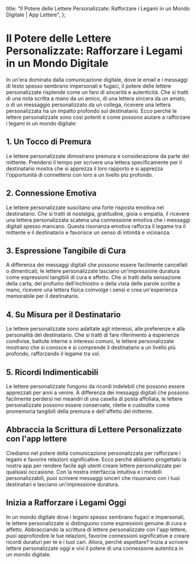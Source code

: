 
  title: "Il Potere delle Lettere Personalizzate: Rafforzare i Legami in un Mondo Digitale | App Lettere",
};

# Il Potere delle Lettere Personalizzate: Rafforzare i Legami in un Mondo Digitale

<MdxImage src="/blog/power-personalized-letters.jpg" alt="Il Potere delle Lettere Personalizzate: Rafforzare i Legami in un Mondo Digitale" width={800} height={700} />

In un'era dominata dalla comunicazione digitale, dove le email e i messaggi di testo spesso sembrano impersonali e fugaci, il potere delle lettere personalizzate risplende come un faro di sincerità e autenticità. Che si tratti di una nota scritta a mano da un amico, di una lettera sincera da un amato, o di un messaggio personalizzato da un collega, ricevere una lettera personalizzata ha un impatto profondo sul destinatario. Ecco perché le lettere personalizzate sono così potenti e come possono aiutare a rafforzare i legami in un mondo digitale:

## 1. Un Tocco di Premura

Le lettere personalizzate dimostrano premura e considerazione da parte del mittente. Prendersi il tempo per scrivere una lettera specificamente per il destinatario mostra che si apprezza il loro rapporto e si apprezza l'opportunità di connettersi con loro a un livello più profondo.

## 2. Connessione Emotiva

Le lettere personalizzate suscitano una forte risposta emotiva nel destinatario. Che si tratti di nostalgia, gratitudine, gioia o empatia, il ricevere una lettera personalizzata scatena una connessione emotiva che i messaggi digitali spesso mancano. Questa risonanza emotiva rafforza il legame tra il mittente e il destinatario e favorisce un senso di intimità e vicinanza.

## 3. Espressione Tangibile di Cura

A differenza dei messaggi digitali che possono essere facilmente cancellati o dimenticati, le lettere personalizzate lasciano un'impressione duratura come espressioni tangibili di cura e affetto. Che si tratti della sensazione della carta, del profumo dell'inchiostro o della vista delle parole scritte a mano, ricevere una lettera fisica coinvolge i sensi e crea un'esperienza memorabile per il destinatario.

## 4. Su Misura per il Destinatario

Le lettere personalizzate sono adattate agli interessi, alle preferenze e alla personalità del destinatario. Che si tratti di fare riferimento a esperienze condivise, battute interne o interessi comuni, le lettere personalizzate mostrano che si conosce e si comprende il destinatario a un livello più profondo, rafforzando il legame tra voi.

## 5. Ricordi Indimenticabili

Le lettere personalizzate fungono da ricordi indelebili che possono essere apprezzati per anni a venire. A differenza dei messaggi digitali che possono facilmente perdersi nei meandri di una casella di posta affollata, le lettere personalizzate possono essere conservate, rilette e custodite come promemoria tangibili della premura e dell'affetto del mittente.

## Abbraccia la Scrittura di Lettere Personalizzate con l'app lettere

Crediamo nel potere della comunicazione personalizzata per rafforzare i legami e favorire relazioni significative. Ecco perché abbiamo progettato la nostra app per rendere facile agli utenti creare lettere personalizzate per qualsiasi occasione. Con la nostra interfaccia intuitiva e i modelli personalizzabili, puoi scrivere messaggi sinceri che risuonano con i tuoi destinatari e lasciano un'impressione duratura.

## Inizia a Rafforzare i Legami Oggi

In un mondo digitale dove i legami spesso sembrano fugaci e impersonali, le lettere personalizzate si distinguono come espressioni genuine di cura e affetto. Abbracciando la scrittura di lettere personalizzate con l'app lettere, puoi approfondire le tue relazioni, favorire connessioni significative e creare ricordi duraturi per te e i tuoi cari. Allora, perché aspettare? Inizia a scrivere lettere personalizzate oggi e vivi il potere di una connessione autentica in un mondo digitale.